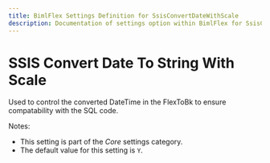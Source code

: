 ```yaml
---
title: BimlFlex Settings Definition for SsisConvertDateWithScale
description: Documentation of settings option within BimlFlex for SsisConvertDateWithScale
---
```

<head>
  <meta name="varigenceProduct" content="BimlFlex"></meta>
  <meta name="varigenceArticleType" content="Reference"></meta>
</head>

# SSIS Convert Date To String With Scale

Used to control the converted DateTime in the FlexToBk to ensure compatability with the SQL code. 

Notes:

* This setting is part of the *Core* settings category.
* The default value for this setting is `Y`.
